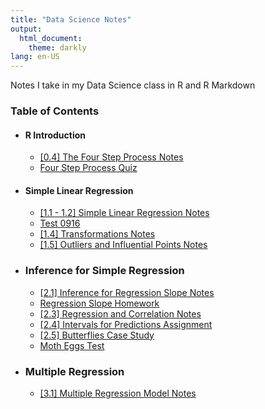 ```yaml
---
title: "Data Science Notes"
output:
  html_document:
    theme: darkly
lang: en-US
---
```


Notes I take in my Data Science class in R and R Markdown

### Table of Contents
- #### R Introduction
  - [[0.4] The Four Step Process Notes](notes/FourStepProcessNotes)
  - [Four Step Process Quiz](assignments/FourStepProcessQuiz)
- #### Simple Linear Regression
  - [[1.1 - 1.2] Simple Linear Regression Notes](notes/SimpleLinearRegressionNotes)
  - [Test 0916](assignments/Test0916)
  - [[1.4] Transformations Notes](notes/TransformationsNotes)
  - [[1.5] Outliers and Influential Points Notes](notes/OutliersNotes)
- ### Inference for Simple Regression
  - [[2.1] Inference for Regression Slope Notes](notes/InferenceForRegressionSlope)
  - [Regression Slope Homework](assignments/RegressionForInferenceSlopeHW)
  - [[2.3] Regression and Correlation Notes](notes/RegressionAndCorrelationNotes)
  - [[2.4] Intervals for Predictions Assignment](assignments/IntervalsForPredictions)
  - [[2.5] Butterflies Case Study](assignments/ButterflyWings)
  - [Moth Eggs Test](assignments/MothEggsTest)
- ### Multiple Regression
  - [[3.1] Multiple Regression Model Notes](notes/MultipleRegressionModelNotes)